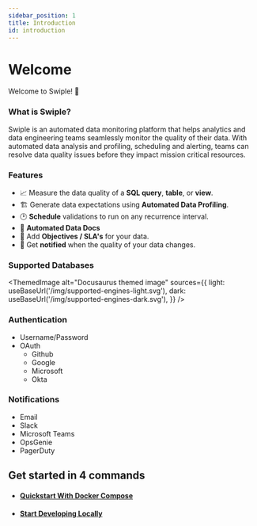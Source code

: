 ```yaml
---
sidebar_position: 1
title: Introduction
id: introduction
---
```

# Welcome

Welcome to Swiple! 🚀

### What is Swiple?
Swiple is an automated data monitoring platform that helps analytics and data engineering teams seamlessly monitor the quality of their data.
With automated data analysis and profiling, scheduling and alerting, teams can resolve data quality issues before they impact mission critical resources.


### Features
* 📈 Measure the data quality of a **SQL query**, **table**, or **view**.
* 🏗 Generate data expectations using **Automated Data Profiling**.
* 🕑 **Schedule** validations to run on any recurrence interval.
* 📄 **Automated Data Docs**
* 🫡 Add **Objectives / SLA's** for your data.
* 🔔 Get **notified** when the quality of your data changes.


### Supported Databases


<ThemedImage
  alt="Docusaurus themed image"
  sources={{
    light: useBaseUrl('/img/supported-engines-light.svg'),
    dark: useBaseUrl('/img/supported-engines-dark.svg'),
  }}
/>


### Authentication
* Username/Password
* OAuth
  * Github
  * Google
  * Microsoft
  * Okta

### Notifications
* Email
* Slack
* Microsoft Teams
* OpsGenie
* PagerDuty

## Get started in 4 commands
* #### [Quickstart With Docker Compose](getting-started/quick-start)
* #### [Start Developing Locally](getting-started/start-developing)



